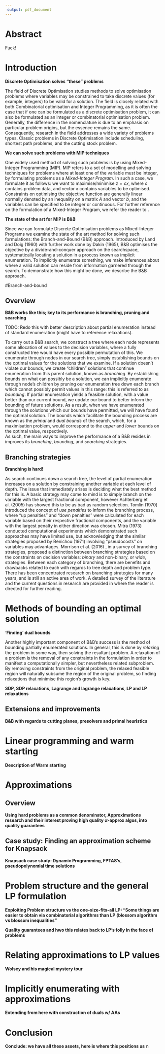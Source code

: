 ```yaml
---
 output: pdf_document
---
```


\begin{titlepage}
  \centering
  {\scshape\LARGE Monash University \par}
  \vspace{1cm}
  {\scshape\Large Literature Review \par}
  \vspace{1.5cm}
  {\huge Implicit enumeration with dual bounds from approximation algorithms \par}
  \vspace{2cm}
  {\Large Nelson Frew \par}
  \vfill
  supervised by \par
  Dr. Pierre Le Bodic
  \vfill
  {\large \today\par}
\end{titlepage}
# Abstract

Fuck!

\newpage
\tableofcontents
\newpage

# Introduction

**Discrete Optimisation solves "these" problems**

The field of Discrete Optimisation studies methods to solve optimisation problems where variables may be constrained to take discrete values (for example, integers) to be valid for a solution. The field is closely related with both Combinatorial optimisation and Integer Programming, as it is often the case that if one can be formulated as a discrete optimisation problem, it can also be formulated as an integer or combinatorial optimisation problem. Generally, the difference in the nomenclature is due to an emphasis on particular problem origins, but the essence remains the same. Consequently, research in the field addresses a wide variety of problems types. Classic problems in Discrete Optimisation include scheduling, shortest path problems, and the cutting stock problem. 

**We can solve such problems with MIP techniques**

One widely used method of solving such problems is by using Mixed-Integer Programming (MIP).
 MIP refers to a set of modelling and solving techniques for problems where at least one of the variable must be integer, by formulating problems as a *Mixed-Integer Program*. 
 In such a case, we formulate it as follows: we want to maximise/minimise $z = c x$, where $c$ contains problem data, and vector $x$ contains variables to be optimised.
 Constraints on optimising the objective function are generally linear normally denoted by an inequality on a matrix $A$ and vector $b$, and the variables can be specified to be integer or continuous.
 For further reference on the formulation of a Mixed-Integer Program, we refer the reader to \cite{Conforti}.
 
**The state of the art for MIP is B&B**

Since we can formulate Discrete Optimisation problems as Mixed-Integer Programs we examine the state of the art method for solving such formulations: the Branch-and-Bound (B&B) approach.
 Introduced by Land and Doig (1960)\cite{Land} with further work done by Dakin (1965)\cite{Dakin}, B&B optimises the objective by a divide-and-conquer approach on the searchspace, systematically locating a solution in a process known as implicit enumeration.
 To implicitly enumerate something, we make inferences about where a valid solution can reside from information garnered through the search.
 To demonstrate how this might be done, we describe the B&B approach.

#Branch-and-bound 

## Overview 

**B&B works like this; key to its performance is branching, pruning and searching**

TODO: Redo this with better description about partial enumeration instead of standard enumeration (might have to reference relaxations).

To carry out a B&B search, we construct a tree where each node represents some allocation of values to the decision variables, where a fully constructed tree would have every possible permutation of this.
 We enumerate through nodes in our search tree, simply establishing bounds on the optimal values for the solutions that we examine.
 If a solution doesn't violate our bounds, we create "children" solutions that continue enumeration from this parent solution, known as *branching*.
 By establishing bounds on what can possibly be a solution, we can implicitly enumerate through node's children by pruning our enumeration tree down each branch which cannot possibly permit values in this range: this is referred to as *bounding*.
 If partial enumeration yields a feasible solution, with a value better than our current bound, we update our bound to better inform the bounding of future solutions.
 As a result, when we have enumerated through the solutions which our bounds have permitted, we will have found the optimal solution. 
 The bounds which facilitate the bounding process are known as the *primal* and *dual bounds* of the search, which, for a maximisation problem, would correspond to the *upper* and *lower* bounds on the optimal value, respectively.  
As such, the main ways to improve the performance of a B&B resides in improves its *branching*, *bounding*, and *searching* strategies.

## Branching strategies
**Branching is hard!**

As search continues down a search tree, the level of partial enumeration increases on a solution by constraining another variable at each level of depth.
 The issue that immediately arises is deciding what the best method for this is.
 A basic strategy may come to mind is to simply branch on the variable with the largest fractional component, however Achterberg et al. (2005) \cite{Achterberg} has showed this to be as bad as random selection. 
 Tomlin (1970) \cite{Tomlin} introduced the concept of *use penalties* to inform the branching process, where "up penalties" and "down penalties" were calculated for each variable based on their respective fractional components, and the variable with the largest penalty in either direction was chosen.
 Mitra (1973)\cite{Mitra} conducted computational experiments which demonstrated such approaches may have limited use, but acknowledging that the similar strategies proposed by Benichou (1971)\cite{Benichou} involving "pseudocosts" on variables may advantages.
 Morrison et al. (2016) \cite{Morrison}, in a survey of branching strategies, proposed a distinction between branching strategies based on the constraints on decision variables: *binary* and non-binary, or *wide*, strategies.
 Between each category of branching, there are benefits and drawbacks related to each with regards to tree depth and problem type.
 There has been concentrated research on branching strategies for many years, and is still an active area of work.
 A detailed survey of the literature and the current questions in research are provided in \cite{Morrison} where the reader is directed for further reading.

# Methods of bounding an optimal solution
**'Finding' dual bounds**

Another highly important component of B&B's success is the method of bounding partially enumerated solutions.
 In general, this is done by *relaxing* the problem in some way, then solving the resultant problem.
 A relaxation of a problem is the removal of any constraints in the formulation in order to manifest a computationally simpler, but nevertheless related subproblem.
 By removing constraints from the original problem, the relaxed feasible region will naturally subsume the region of the original problem, so finding relaxations that minimise this region's growth is key.

**SDP, SDP relaxations, Lagrange and lagrange relaxations, LP and LP relaxations**

## Extensions and improvements 

**B&B with regards to cutting planes, presolvers and primal heuristics**

# Linear programming and warm starting

**Description of Warm starting**

# Approximations

## Overview

**Using hard problems as a common denominator, Approximations research and their interest proving high quality $\alpha$-approx algos, into quality guarantees**

## Case study: Finding an approximation scheme for Knapsack

**Knapsack case study: Dynamic Programming, FPTAS's, pseudopolynomial time solutions**

# Problem structure and the general LP formulation

**Exploiting Problem structure vs the one-size-fits-all LP: "Some things are easier to obtain via combinatorial algorithms than LP (blossom algorithm vs blossom inequalities"**

**Quality guarantees and hwo this relates back to LP's folly in the face of problems**

# Relating approximations to LP values

**Wolsey and his magical mystery tour**

# Implicitly enumerating with approximations

**Extending from here with construction of duals w/ AAs**

# Conclusion

**Conclude: we have all these assets, here is where this positions us**
n
\bibliography{literature_review_v2}
\bibliographystyle{plain}
